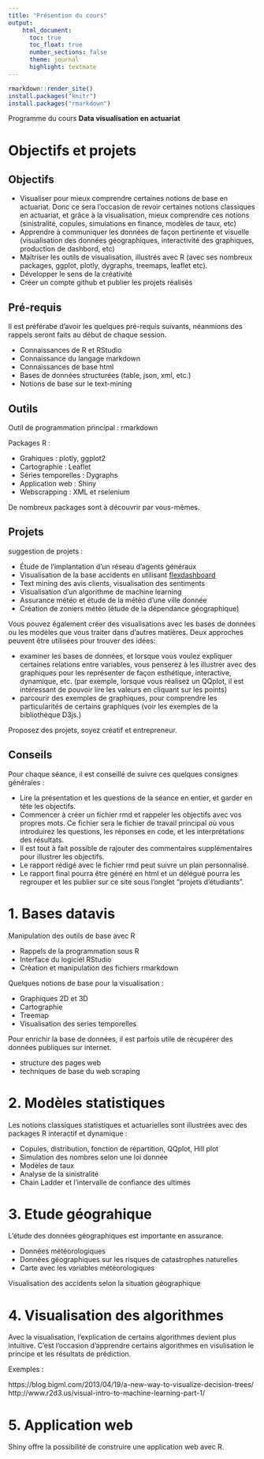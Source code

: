```yaml
---
title: "Présention du cours"
output:
    html_document:
      toc: true
      toc_float: true
      number_sections: false
      theme: journal
      highlight: textmate
---
```


```r
rmarkdown::render_site()
install.packages("knitr")
install.packages("rmarkdown")
```


Programme du cours **Data visualisation en actuariat**


# Objectifs et projets {.tabset}

## Objectifs

- Visualiser pour mieux comprendre certaines notions de base en actuariat. Donc ce sera l'occasion de revoir certaines notions classiques en actuariat, et grâce à la visualisation, mieux comprendre ces notions (sinistralité, copules, simulations en finance, modèles de taux, etc)
- Apprendre à communiquer les données de façon pertinente et visuelle (visualisation des données géographiques, interactivité des graphiques, production de dashbord, etc)
- Maîtriser les outils de visualisation, illustrés avec R (avec ses nombreux packages, ggplot, plotly, dygraphs, treemaps, leaflet etc).
- Développer le sens de la créativité 
- Créer un compte github et publier les projets réalisés


## Pré-requis

Il est préférabe d'avoir les quelques pré-requis suivants, néanmions des rappels seront faits au début de chaque session.

- Connaissances de R et RStudio
- Connaissance du langage markdown
- Connaissances de base html
- Bases de données structurées (table, json, xml, etc.)
- Notions de base sur le text-mining


## Outils

Outil de programmation principal : rmarkdown

Packages R : 

- Grahiques : plotly, ggplot2
- Cartographie : Leaflet
- Séries temporelles : Dygraphs
- Application web : Shiny
- Webscrapping : XML et rselenium

De nombreux packages sont à découvrir par vous-mêmes.


## Projets

suggestion de projets :

- Étude de l'implantation d'un réseau d'agents généraux 
- Visualisation de la base accidents en utilisant [flexdashboard](http://rmarkdown.rstudio.com/flexdashboard/)
- Text mining des avis clients, visualisation des sentiments
- Visualisation d'un algorithme de machine learning
- Assurance météo et étude de la météo d'une ville donnée 
- Création de zoniers météo (étude de la dépendance géographique)

Vous pouvez également créer des visualisations avec les bases de données ou les modèles que vous traiter dans d'autres matières. Deux approches peuvent être utilisées pour trouver des idées: 

- examiner les bases de données, et lorsque vous voulez expliquer certaines relations entre variables, vous penserez à les illustrer avec des graphiques pour les représenter de façon esthétique, interactive, dynamique, etc. (par exemple, lorsque vous réalisez un QQplot, il est intéressant de pouvoir lire les valeurs en cliquant sur les points)
- parcourir des exemples de graphiques, pour comprendre les particularités de certains graphiques (voir les exemples de la bibliothèque D3js.)

Proposez des projets, soyez créatif et entrepreneur.


## Conseils

Pour chaque séance, il est conseillé de suivre ces quelques consignes générales : 

- Lire la présentation et les questions de la séance en entier, et garder en tête les objectifs.
- Commencer à créer un fichier rmd et rappeler les objectifs avec vos propres mots. Ce fichier sera le fichier de travail principal où vous introduirez les questions, les réponses en code, et les interprétations des résultats.
- Il est tout à fait possible de rajouter des commentaires supplémentaires pour illustrer les objectifs.
- Le rapport rédigé avec le fichier rmd peut suivre un plan personnalisé.
- Le rapport final pourra être généré en html et un délégué pourra les regrouper et les publier sur ce site sous l'onglet "projets d'étudiants".


# 1. Bases datavis

Manipulation des outils de base avec R

- Rappels de la programmation sous R
- Interface du logiciel RStudio
- Création et manipulation des fichiers rmarkdown

Quelques notions de base pour la visualisation : 

- Graphiques 2D et 3D
- Cartographie
- Treemap
- Visualisation des series temporelles

Pour enrichir la base de données, il est parfois utile de récupérer des données publiques sur internet.

- structure des pages web
- techniques de base du web scraping


# 2. Modèles statistiques

Les notions classiques statistiques et actuarielles sont illustrées avec des packages R interactif et dynamique :

- Copules, distribution, fonction de répartition, QQplot, Hill plot
- Simulation des nombres selon une loi donnée 
- Modèles de taux
- Analyse de la sinistralité
- Chain Ladder et l'intervalle de confiance des ultimes


# 3. Etude géograhique

L'étude des données géographiques est importante en assurance.

- Données météorologiques
- Données géographiques sur les risques de catastrophes naturelles
- Carte avec les variables météorologiques

Visualisation des accidents selon la situation géographique


# 4. Visualisation des algorithmes

Avec la visualisation, l'explication de certains algorithmes devient plus intuitive. C'est l'occasion d'apprendre certains algorithmes en visulisation le principe et les résultats de prédiction.


Exemples : 

https://blog.bigml.com/2013/04/19/a-new-way-to-visualize-decision-trees/
http://www.r2d3.us/visual-intro-to-machine-learning-part-1/


# 5. Application web

Shiny offre la possibilité de construire une application web avec R.
